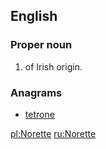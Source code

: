 ==English==

===Proper noun===
{{en-proper noun}}

# {{given name|female|from=Irish}} of Irish origin.

===Anagrams===
* [[tetrone#English|tetrone]]

[[pl:Norette]]
[[ru:Norette]]
